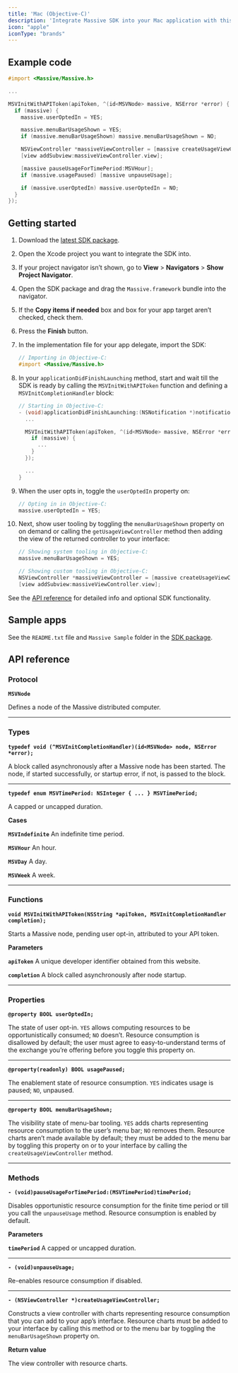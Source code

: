 ```yaml
---
title: 'Mac (Objective-C)'
description: 'Integrate Massive SDK into your Mac application with this guide.'
icon: "apple"
iconType: "brands"
---
```


## Example code

```objectivec
#import <Massive/Massive.h>

...

MSVInitWithAPIToken(apiToken, ^(id<MSVNode> massive, NSError *error) {
  if (massive) {
    massive.userOptedIn = YES;

    massive.menuBarUsageShown = YES;
    if (massive.menuBarUsageShown) massive.menuBarUsageShown = NO;

    NSViewController *massiveViewController = [massive createUsageViewController];
    [view addSubview:massiveViewController.view];

    [massive pauseUsageForTimePeriod:MSVHour];
    if (massive.usagePaused) [massive unpauseUsage];

    if (massive.userOptedIn) massive.userOptedIn = NO;
  }
});
```

## Getting started

1.  Download the [latest SDK package][5].
2.  Open the Xcode project you want to integrate the SDK into.
3.  If your project navigator isn’t shown, go to **View** > **Navigators** >
    **Show Project Navigator**.
4.  Open the SDK package and drag the `Massive.framework` bundle into the
    navigator.
5.  If the **Copy items if needed** box and box for your app target aren’t
    checked, check them.
6.  Press the **Finish** button.
7.  In the implementation file for your app delegate, import the SDK:

    ```objectivec
    // Importing in Objective-C:
    #import <Massive/Massive.h>
    ```

8.  In your `applicationDidFinishLaunching` method, start and wait till the SDK
    is ready by calling the `MSVInitWithAPIToken` function and defining a
    `MSVInitCompletionHandler` block:

    ```objectivec
    // Starting in Objective-C:
    - (void)applicationDidFinishLaunching:(NSNotification *)notification {
      ...

      MSVInitWithAPIToken(apiToken, ^(id<MSVNode> massive, NSError *error) {
        if (massive) {
          ...
        }
      });

      ...
    }
    ```

9.  When the user opts in, toggle the `userOptedIn` property on:

    ```objectivec
    // Opting in in Objective-C:
    massive.userOptedIn = YES;
    ```

10. Next, show user tooling by toggling the `menuBarUsageShown` property on on
    demand or calling the `getUsageViewController` method then adding the view
    of the returned controller to your interface:

    ```objectivec
    // Showing system tooling in Objective-C:
    massive.menuBarUsageShown = YES;

    // Showing custom tooling in Objective-C:
    NSViewController *massiveViewController = [massive createUsageViewController];
    [view addSubview:massiveViewController.view];
    ```

See the [API reference][6] for detailed info and optional SDK functionality.

## Sample apps

See the `README.txt` file and `Massive Sample` folder in the [SDK package][7].

## API reference

### Protocol

**`MSVNode`**

Defines a node of the Massive distributed computer.

---

### Types

**`typedef void (^MSVInitCompletionHandler)(id<MSVNode> node, NSError *error);`**

A block called asynchronously after a Massive node has been started. The node,
if started successfully, or startup error, if not, is passed to the block.

---

**`typedef enum MSVTimePeriod: NSInteger { ... } MSVTimePeriod;`**

A capped or uncapped duration.

**Cases**

**`MSVIndefinite`** An indefinite time period.

**`MSVHour`** An hour.

**`MSVDay`** A day.

**`MSVWeek`** A week.

---

### Functions

**`void MSVInitWithAPIToken(NSString *apiToken, MSVInitCompletionHandler completion);`**

Starts a Massive node, pending user opt-in, attributed to your API token.

**Parameters**

**`apiToken`** A unique developer identifier obtained from this website.

**`completion`** A block called asynchronously after node startup.

---

### Properties

**`@property BOOL userOptedIn;`**

The state of user opt-in. `YES` allows computing resources to be
opportunistically consumed; `NO` doesn’t. Resource consumption is disallowed by
default; the user must agree to easy-to-understand terms of the exchange you’re
offering before you toggle this property on.

---

**`@property(readonly) BOOL usagePaused;`**

The enablement state of resource consumption. `YES` indicates usage is paused;
`NO`, unpaused.

---

**`@property BOOL menuBarUsageShown;`**

The visibility state of menu-bar tooling. `YES` adds charts representing
resource consumption to the user’s menu bar; `NO` removes them. Resource charts
aren’t made available by default; they must be added to the menu bar by toggling
this property on or to your interface by calling the `createUsageViewController`
method.

---

### Methods

**`- (void)pauseUsageForTimePeriod:(MSVTimePeriod)timePeriod;`**

Disables opportunistic resource consumption for the finite time period or till
you call the `unpauseUsage` method. Resource consumption is enabled by default.

**Parameters**

**`timePeriod`** A capped or uncapped duration.

---

**`- (void)unpauseUsage;`**

Re-enables resource consumption if disabled.

---

**`- (NSViewController *)createUsageViewController;`**

Constructs a view controller with charts representing resource consumption that
you can add to your app’s interface. Resource charts must be added to your
interface by calling this method or to the menu bar by toggling the
`menuBarUsageShown` property on.

**Return value**

The view controller with resource charts.

[5]: https://downloads.joinmassive.com/sdk/macos/Massive%20SDK.dmg
[6]: #api-reference
[7]: #getting-started
